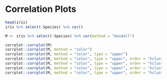 # Correlation Plots {#correlation}

```r
head(iris)
iris %>% select(-Species) %>% cor()

M <- iris %>% select(-Species) %>% cor(method = "kendall")
```

```r
corrplot::corrplot(M)
corrplot::corrplot(M, method = "color")
corrplot::corrplot(M, method = "color", type = "upper")
corrplot::corrplot(M, method = "color", type = "upper", order = "hclust")
corrplot::corrplot(M, method = "color", type = "upper", order = "hclust", addCoef.col = "black")
corrplot::corrplot(M, method = "color", type = "upper", order = "hclust", addCoef.col = "black", tl.col="black")
corrplot::corrplot(M, method = "color", type = "upper", order = "hclust", addCoef.col = "black", tl.col="black", tl.srt = 45)
```




